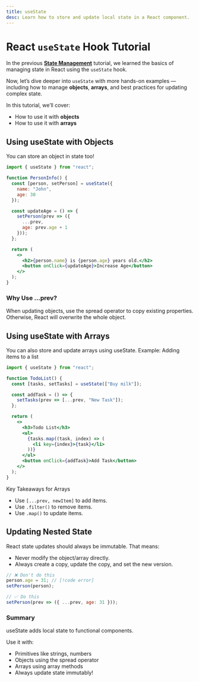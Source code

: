```yaml
---
title: useState
desc: Learn how to store and update local state in a React component.
---
```


# React `useState` Hook Tutorial

In the previous **[State Management](/react/react-fundamentals/state-management)** tutorial, we learned the basics of managing state in React using the `useState` hook. 

Now, let’s dive deeper into `useState` with more hands-on examples — including how to manage **objects**, **arrays**, and best practices for updating complex state.

In this tutorial, we’ll cover:
- How to use it with **objects**
- How to use it with **arrays**

## Using useState with Objects
You can store an object in state too!
```jsx
import { useState } from "react";

function PersonInfo() {
  const [person, setPerson] = useState({
    name: "John",
    age: 30
  });

  const updateAge = () => {
    setPerson(prev => ({
      ...prev,
      age: prev.age + 1
    }));
  };

  return (
    <>
      <h2>{person.name} is {person.age} years old.</h2>
      <button onClick={updateAge}>Increase Age</button>
    </>
  );
}
```

### Why Use ...prev?
When updating objects, use the spread operator to copy existing properties. Otherwise, React will overwrite the whole object.

## Using useState with Arrays
You can also store and update arrays using useState.
Example: Adding items to a list

```jsx
import { useState } from "react";

function TodoList() {
  const [tasks, setTasks] = useState(["Buy milk"]);

  const addTask = () => {
    setTasks(prev => [...prev, "New Task"]);
  };

  return (
    <>
      <h3>Todo List</h3>
      <ul>
        {tasks.map((task, index) => (
          <li key={index}>{task}</li>
        ))}
      </ul>
      <button onClick={addTask}>Add Task</button>
    </>
  );
}
```

Key Takeaways for Arrays
- Use `[...prev, newItem]` to add items.
- Use `.filter()` to remove items.
- Use `.map()` to update items.

## Updating Nested State
React state updates should always be immutable. That means:

- Never modify the object/array directly.
- Always create a copy, update the copy, and set the new version.

```jsx
// ❌ Don't do this
person.age = 31; // [!code error]
setPerson(person);

// ✅ Do this
setPerson(prev => ({ ...prev, age: 31 }));
```

### Summary
useState adds local state to functional components.

Use it with:
- Primitives like strings, numbers
- Objects using the spread operator
- Arrays using array methods
- Always update state immutably!